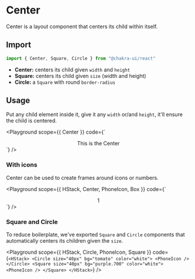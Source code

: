 

#  Center

Center is a layout component that centers its child within itself.





## Import

```js
import { Center, Square, Circle } from "@chakra-ui/react"
```

- **Center:** centers its child given `width` and `height`
- **Square:** centers its child given `size` (width and height)
- **Circle:** a `Square` with round `border-radius`

## Usage

Put any child element inside it, give it any `width` or/and `height`, it'll
ensure the child is centered.

<Playground
scope={{ Center }}
code={`
<Center bg="tomato" h="100px" color="white">
  This is the Center
</Center>
`}
/>

### With icons

Center can be used to create frames around icons or numbers.

<Playground
scope={{ HStack, Center, PhoneIcon, Box }}
code={`
<HStack>
  <Center w="40px" h="40px" bg="tomato" color="white">
    <PhoneIcon />
  </Center>
  <Center w="40px" h="40px" bg="tomato" color="white">
    <Box as="span" fontWeight="bold" fontSize="lg">
      1
    </Box>
  </Center>
</HStack>
`}
/>

### Square and Circle

To reduce boilerplate, we've exported `Square` and `Circle` components that
automatically centers its children given the `size`.

<Playground
scope={{ HStack, Circle, PhoneIcon, Square }}
code={`
<HStack>
  <Circle size="40px" bg="tomato" color="white">
    <PhoneIcon />
  </Circle>
  <Square size="40px" bg="purple.700" color="white">
    <PhoneIcon />
  </Square>
</HStack>
`}
/>